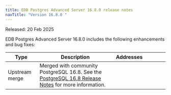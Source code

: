 ```yaml
---
title: EDB Postgres Advanced Server 16.8.0 release notes
navTitle: "Version 16.8.0 "
---
```


Released: 20 Feb 2025

EDB Postgres Advanced Server 16.8.0  includes the following enhancements and bug fixes:

| Type           | Description                                                                                                                                         | Addresses&nbsp;&nbsp;&nbsp;&nbsp;&nbsp;&nbsp;&nbsp;&nbsp;&nbsp;&nbsp;&nbsp;&nbsp;&nbsp;&nbsp;&nbsp; |
|----------------|-----------------------------------------------------------------------------------------------------------------------------------------------------|-----------------------------------------------------------------------------------------------------|
| Upstream merge | Merged with community PostgreSQL 16.8. See the [PostgreSQL 16.8 Release Notes](https://www.postgresql.org/docs/release/16.8/) for more information. |                                                                                                     |
